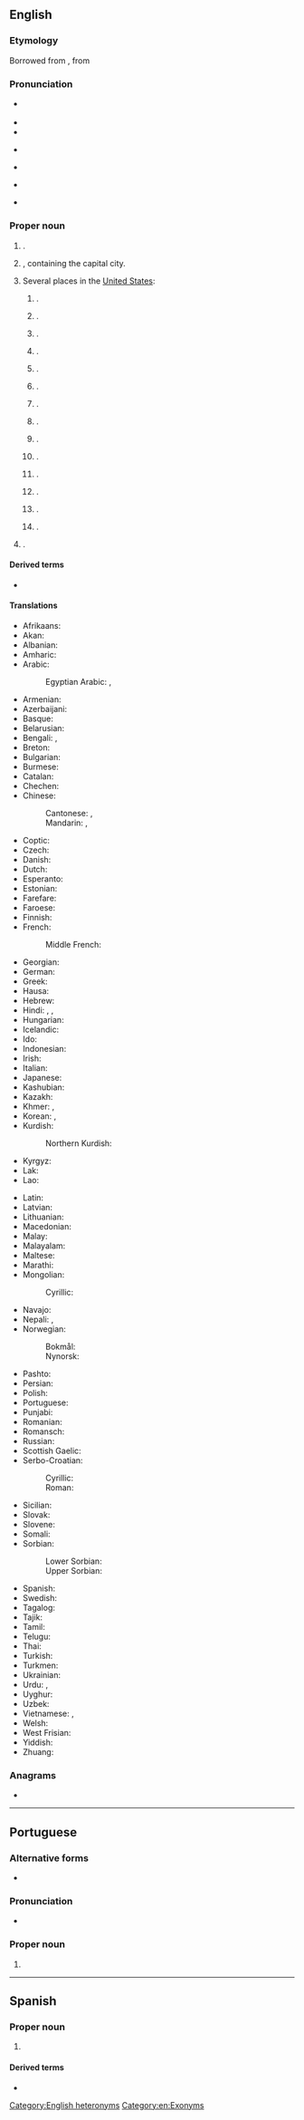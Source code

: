 {{also|Cai-rô|cải rổ|cairo}}
==English==
{{wikipedia}}
{{wikipedia|Cairo (disambiguation)}}

===Etymology===
Borrowed from {{bor|en|it|Il Cairo}}, from {{der|en|ar|الْقَاهِرَة}}
{{root|en|ar|ق ه ر}}

===Pronunciation===
* {{IPA|en|/ˈkaɪɹoʊ/}} {{a|capital of Egypt}}
* {{audio|en|en-us-Cairo 1.mp3|Audio (GA)}}
* {{audio|en|LL-Q1860 (eng)-Vealhurl-Cairo.wav|Audio (UK)}}
* {{rhymes|en|aɪɹəʊ|s=2}} {{a|capital of Egypt}}
* {{homophones|en|chiro}} {{a|capital of Egypt}}
* {{IPA|en|/kɛɹoʊ/|/keɪɹoʊ/}} {{a|US towns and cities}}
* {{audio|en|en-us-Cairo 2.mp3|Audio (GA)}}

===Proper noun===
{{en-proper noun}}

# {{place|en|capital city|c/Egypt}}.
# {{place|en|governorate|c/Egypt}}, containing the capital city.
# Several places in the [[United States]]:
## {{place|en|city/county seat|co/Grady County|s/Georgia}}.
## {{place|en|city/county seat|co/Alexander County|s/Illinois}}.
## {{place|en|unincorporated community|twp:Suf/Tippecanoe|co/Tippecanoe County|s/Indiana}}.
## {{place|en|unincorporated community|co/Pratt County|s/Kansas}}.
## {{place|en|village|co/Randolph County|s/Missouri}}.
## {{place|en|village|co/Hall County|s/Nebraska}}.
## {{place|en|town/hamlet/and/CDP|co/Greene County|s/New York}}.
## {{place|en|village|co/Allen County|s/Ohio}}.
## {{place|en|unincorporated community|co/Stark County|s/Ohio}}.
## {{place|en|small unincorporated community|co/Coal County|s/Oklahoma}}.
## {{place|en|unincorporated community|co/Malheur County|s/Oregon}}.
## {{place|en|unincorporated community|co/Crockett County|s/Tennessee}}.
## {{place|en|unincorporated community|co/Sumner County|s/Tennessee}}.
## {{place|en|town|co/Ritchie County|s/West Virginia}}.
# {{place|en|community|twp:pref/Dawn-Euphemia|p/Ontario|c/Canada}}.

====Derived terms====
* {{l|en|Cairene}}

====Translations====
{{trans-top|capital of Egypt}}
* Afrikaans: {{t|af|Kaïro}}
* Akan: {{t|ak|Kairo}}
* Albanian: {{t|sq|Kajro}}
* Amharic: {{t|am|ካይሮ}}
* Arabic: {{t+|ar|الْقَاهِرَة|f}}
*: Egyptian Arabic: {{t|arz|مصر|f|tr=maṣr}}, {{t|arz|القاهرة|f|tr=el-qāhera}}
* Armenian: {{t+|hy|Կահիրե}}
* Azerbaijani: {{t|az|Qahirə}}
* Basque: {{t+|eu|Kairo}}
* Belarusian: {{t|be|Каі́р|m}}
* Bengali: {{t|bn|কায়রো}}, {{t|bn|কাহিরা}}
* Breton: {{t|br|Kaero|m}}
* Bulgarian: {{t|bg|Ка́йро|m}}
* Burmese: {{t|my|[[ကိုင်ရို]][[မြို့]]}}
* Catalan: {{t+|ca|Caire|m}}
* Chechen: {{t|ce|Къахӏира}}
* Chinese:
*: Cantonese: {{t|yue|開羅}}, {{t|yue|开罗|tr=hoi1 lo4}}
*: Mandarin: {{t+|cmn|開羅}}, {{t+|cmn|开罗|tr=Kāiluó}}
* Coptic: {{t|cop|ϯⲕⲉϣⲣⲱⲙⲓ|f}}
* Czech: {{t+|cs|Káhira|f}}
* Danish: {{t|da|Kairo|n}}
* Dutch: {{t+|nl|Caïro|n}}
* Esperanto: {{t+|eo|Kairo}}
* Estonian: {{t+|et|Kairo}}
* Farefare: {{t|gur|Kairo}}
* Faroese: {{t|fo|Kairo}}
* Finnish: {{t+|fi|Kairo}}
* French: {{t+|fr|Le Caire|m}}
*: Middle French: {{t|frm|Caire}}
* Georgian: {{t+|ka|კაირო}}
* German: {{t+|de|Kairo}}
* Greek: {{t+|el|Κάιρο|n}}
* Hausa: {{t|ha|Alƙahira}}
* Hebrew: {{t+|he|קָהִיר|f|tr=kahír}}
* Hindi: {{t|hi|क़ाहिरा|m}}, {{t|hi|क़ैरो|m}}, {{t|hi|काहिरा|m}}
* Hungarian: {{t+|hu|Kairó}}
* Icelandic: {{t|is|Kaíró|m}}
* Ido: {{t|io|Kairo}}
* Indonesian: {{t|id|Kairo}}
* Irish: {{t|ga|Caireo|m}}
* Italian: {{t+|it|Il Cairo|f}}
* Japanese: {{t+|ja|カイロ|tr=Kairo}}
* Kashubian: {{t|csb|Kairo|m}}
* Kazakh: {{t|kk|Каир}}
* Khmer: {{t|km|កៃរ៉ូ}}, {{t+|km|គែរ}}
* Korean: {{t+|ko|^카이로}}, {{t+|ko|^까히라}} {{qualifier|North Korea}}
* Kurdish:
*: Northern Kurdish: {{t+|kmr|Qahîre}}
* Kyrgyz: {{t|ky|Каир}}
* Lak: {{t|lbe|Кьагьира}}
* Lao: {{t|lo|ເລີແກ}}
{{trans-mid}}
* Latin: {{t+|la|Cāirus|f}} {{qualifier|Medieval Latin}}
* Latvian: {{t|lv|Kaira|f}}
* Lithuanian: {{t|lt|Kairas|m}}
* Macedonian: {{t|mk|Каиро|m}}
* Malay: {{t|ms|Kaherah}}
* Malayalam: {{t|ml|കെയ്റോ}}
* Maltese: {{t|mt|Kajr|alt=Il-Kajr}}
* Marathi: {{t|mr|काइरो|n}}
* Mongolian:
*: Cyrillic: {{t|mn|Каир}}
* Navajo: {{t|nv|Kʼaiwo}}
* Nepali: {{t|ne|काहिरा}}, {{t|ne|काहिरो}}
* Norwegian:
*: Bokmål: {{t+|nb|Kairo|m}}
*: Nynorsk: {{t|nn|Kairo|m}}
* Pashto: {{t|ps|قاهره|f|tr=qāherá}}
* Persian: {{t+|fa|قاهره|tr=qâhere}}
* Polish: {{t+|pl|Kair|m}}
* Portuguese: {{t+|pt|Cairo|m}}
* Punjabi: {{t|pa|ਕਾਹਿਰਾ}}
* Romanian: {{t+|ro|Cairo|m}}
* Romansch: {{t|rm|Cairo|m}}
* Russian: {{t+|ru|Каи́р|m}}
* Scottish Gaelic: {{t|gd|Cairo|m}}
* Serbo-Croatian:
*: Cyrillic: {{t|sh|Ка̀иро|m}}
*: Roman: {{t+|sh|Kàiro|m}}
* Sicilian: {{t|scn|Cairu|alt=Lu Cairu|m}}
* Slovak: {{t|sk|Káhira|f}}
* Slovene: {{t+|sl|Kairo|m}}
* Somali: {{t|so|Qaahiro}}
* Sorbian:
*: Lower Sorbian: {{t|dsb|Kairo|m}}
*: Upper Sorbian: {{t|hsb|Kairo|m}}
* Spanish: {{t|es|[[el|El]] [[Cairo]]|m}}
* Swedish: {{t+|sv|Kairo|n}}
* Tagalog: {{t|tl|Cairo}}
* Tajik: {{t+|tg|Қоҳира}}
* Tamil: {{t|ta|கெய்ரோ}}
* Telugu: {{t|te|కైరో}}
* Thai: {{t|th|ไคโร}}
* Turkish: {{t+|tr|Kahire}}
* Turkmen: {{t|tk|Kahire}}
* Ukrainian: {{t|uk|Каї́р|m}}
* Urdu: {{t|ur|قائرہ|m|tr=qāirā}}, {{t|ur|قاہرہ|m|tr=qāhirā}}
* Uyghur: {{t|ug|قاھىرە}}
* Uzbek: {{t+|uz|Qohira}}
* Vietnamese: {{t|vi|Cai-rô}}, {{t|vi|Kê|alt=Kê (thành)}}
* Welsh: {{t|cy|Cairo|m}}
* West Frisian: {{t|fy|Kairo}}
* Yiddish: {{t|yi|קייראָ|n}}
* Zhuang: {{t|za|Gaihloz}}
{{trans-bottom}}

===Anagrams===
* {{anagrams|en|a=acior|Arico|Coria|cario-|coria}}

[[Category:English heteronyms]]
[[Category:en:Exonyms]]

----

==Portuguese==

===Alternative forms===
* {{alt|pt|Cayro||obsolete}}

===Pronunciation===
{{pt-IPA}}
* {{hyphenation|pt|Cai|ro}}

===Proper noun===
{{pt-proper noun|m}}

# {{place|pt|capital city|c/Egypt|t1=Cairo}}

{{C|pt|Exonyms}}

----

==Spanish==

===Proper noun===
{{es-proper noun|m|head=El Cairo}}

# {{place|es|capital|c/Egypt|t1=Cairo}}

====Derived terms====
* {{l|es|cairota}}

{{C|es|Exonyms}}